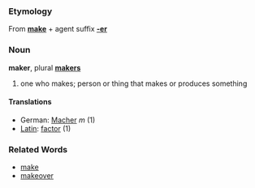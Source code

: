 ===Etymology===
From '''[[make]]''' + agent suffix '''[[-er]]'''

===Noun===
'''maker''', plural '''[[makers]]'''

# one who makes; person or thing that makes or produces something

====Translations====
*German: [[Macher]] ''m'' (1)
*[[Latin]]: [[factor]] (1)

===Related Words===
*[[make]]
*[[makeover]]